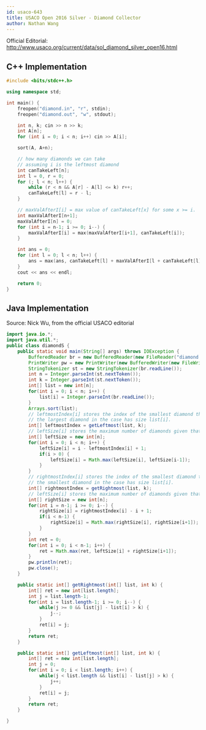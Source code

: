 ```yaml
---
id: usaco-643
title: USACO Open 2016 Silver - Diamond Collector
author: Nathan Wang
---
```


Official Editorial: http://www.usaco.org/current/data/sol_diamond_silver_open16.html

<LanguageSection>
<CPPSection>

## C++ Implementation

```cpp
#include <bits/stdc++.h>

using namespace std;

int main() {
    freopen("diamond.in", "r", stdin);
    freopen("diamond.out", "w", stdout);

    int n, k; cin >> n >> k;
    int A[n];
    for (int i = 0; i < n; i++) cin >> A[i];

    sort(A, A+n);

    // how many diamonds we can take
    // assuming i is the leftmost diamond
    int canTakeLeft[n];
    int l = 0, r = 0;
    for (; l < n; l++) {
        while (r < n && A[r] - A[l] <= k) r++;
        canTakeLeft[l] = r - l;
    }

    // maxValAfterI[i] = max value of canTakeLeft[x] for some x >= i.
    int maxValAfterI[n+1];
    maxValAfterI[n] = 0;
    for (int i = n-1; i >= 0; i--) {
        maxValAfterI[i] = max(maxValAfterI[i+1], canTakeLeft[i]);
    }

    int ans = 0;
    for (int l = 0; l < n; l++) {
        ans = max(ans, canTakeLeft[l] + maxValAfterI[l + canTakeLeft[l]]);
    }
    cout << ans << endl;

    return 0;
}
```

</CPPSection>
<JavaSection>

## Java Implementation

Source: Nick Wu, from the official USACO editorial

```java
import java.io.*;
import java.util.*;
public class diamondS {
	public static void main(String[] args) throws IOException {
		BufferedReader br = new BufferedReader(new FileReader("diamond.in"));
		PrintWriter pw = new PrintWriter(new BufferedWriter(new FileWriter("diamond.out")));
		StringTokenizer st = new StringTokenizer(br.readLine());
		int n = Integer.parseInt(st.nextToken());
		int k = Integer.parseInt(st.nextToken());
		int[] list = new int[n];
		for(int i = 0; i < n; i++) {
			list[i] = Integer.parseInt(br.readLine());
		}
		Arrays.sort(list);
		// leftmostIndex[i] stores the index of the smallest diamond that can be included given that
		// the largest diamond in the case has size list[i].
		int[] leftmostIndex = getLeftmost(list, k);
		// leftSize[i] stores the maximum number of diamonds given that all diamonds have size at most list[i].
		int[] leftSize = new int[n];
		for(int i = 0; i < n; i++) {
			leftSize[i] = i - leftmostIndex[i] + 1;
			if(i > 0) {
				leftSize[i] = Math.max(leftSize[i], leftSize[i-1]);
			}
		}
		// rightmostIndex[i] stores the index of the smallest diamond that can be included given that
		// the smallest diamond in the case has size list[i].
		int[] rightmostIndex = getRightmost(list, k);
		// leftSize[i] stores the maximum number of diamonds given that all diamonds have size at least list[i].
		int[] rightSize = new int[n];
		for(int i = n-1; i >= 0; i--) {
			rightSize[i] = rightmostIndex[i] - i + 1;
			if(i < n-1) {
				rightSize[i] = Math.max(rightSize[i], rightSize[i+1]);
			}
		}
		int ret = 0;
		for(int i = 0; i < n-1; i++) {
			ret = Math.max(ret, leftSize[i] + rightSize[i+1]);
		}
		pw.println(ret);
		pw.close();
	}

	public static int[] getRightmost(int[] list, int k) {
		int[] ret = new int[list.length];
		int j = list.length-1;
		for(int i = list.length-1; i >= 0; i--) {
			while(j >= 0 && list[j] - list[i] > k) {
				j--;
			}
			ret[i] = j;
		}
		return ret;
	}

	public static int[] getLeftmost(int[] list, int k) {
		int[] ret = new int[list.length];
		int j = 0;
		for(int i = 0; i < list.length; i++) {
			while(j < list.length && list[i] - list[j] > k) {
				j++;
			}
			ret[i] = j;
		}
		return ret;
	}

}
```

</JavaSection>
</LanguageSection>